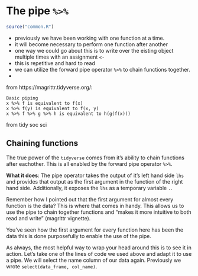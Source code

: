 # The pipe ` %>% ` 

```r
source("common.R")
```



- previously we have been working with one function at a time.
- it will become necessary to perform one function after another
- one way we could go about this is to write over the eisting object multiple times with an assignment `<-` 
- this is repetitive and hard to read
- we can utilize the forward pipe operator ` %>% ` to chain functions together.
- 

from https://magrittr.tidyverse.org/: 

```
Basic piping
x %>% f is equivalent to f(x)
x %>% f(y) is equivalent to f(x, y)
x %>% f %>% g %>% h is equivalent to h(g(f(x)))
```


from tidy soc sci

## Chaining functions

The true power of the `tidyverse` comes from it's ability to chain functions after eachother. This is all enabled by the forward pipe operator `%>%`.

**What it does**: The pipe operator takes the output of it's left hand side `lhs` and provides that output as the first argument in the function of the right hand side. Additionally, it exposes the `lhs` as a temporary variable `.`. 

Remember how I pointed out that the first argument for almost every function is the data? This is where that comes in handy. This allows us to use the pipe to chain together functions and "makes it more intuitive to both read and write" (magrittr vignette).

You've seen how the first argument for every function here has been the data this is done purposefully to enable the use of the pipe. 

As always, the most helpful way to wrap your head around this is to see it in action. Let's take one of the lines of code we used above and adapt it to use a pipe. We will select the name column of our data again. Previously we wrote `select(data_frame, col_name)`.
